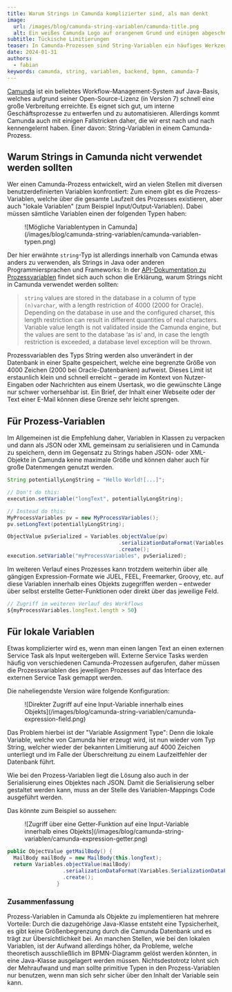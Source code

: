 ```yaml
---
title: Warum Strings in Camunda komplizierter sind, als man denkt
image:
  url: /images/blog/camunda-string-variablen/camunda-title.png
  alt: Ein weißes Camunda Logo auf orangenem Grund und einigen abgeschnittenen Elementen aus einem BPMN-Diagramm
subtitle: Tückische Limitierungen 
teaser: In Camunda-Prozessen sind String-Variablen ein häufiges Werkzeug um Nutzereingaben oder Ähnliches zu speichern. Was erstmal simpel klingt kommt allerdings mit einigen unerwarteten Limitierungen in Bezug auf die Länge der Variablem daher. Wir zeigen mögliche Alternativen.
date: 2024-01-31
authors:
  - fabian
keywords: camunda, string, variablen, backend, bpmn, camunda-7
---
```


[Camunda](https://camunda.com/platform-7/) ist ein beliebtes Workflow-Management-System auf Java-Basis, welches aufgrund seiner Open-Source-Lizenz (in Version 7) schnell eine große Verbreitung erreichte. Es eignet sich gut, um interne Geschäftsprozesse zu entwerfen und zu automatisieren. Allerdings kommt Camunda auch mit einigen Fallstricken daher, die wir erst nach und nach kennengelernt haben. Einer davon: String-Variablen in einem Camunda-Prozess.

## Warum Strings in Camunda nicht verwendet werden sollten

Wer einen Camunda-Prozess entwickelt, wird an vielen Stellen mit diversen benutzerdefinierten Variablen konfrontiert: Zum einem gibt es die Prozess-Variablen, welche über die gesamte Laufzeit des Prozesses existieren, aber auch "lokale Variablen" (zum Beispiel Input/Output-Variablen). Dabei müssen sämtliche Variablen einen der folgenden Typen haben:

<figure class="[&>p>img]:mx-auto">
![Mögliche Variablentypen in Camunda](/images/blog/camunda-string-variablen/camunda-variablen-typen.png)
</figure>

Der hier erwähnte `string`-Typ ist allerdings innerhalb von Camunda etwas anders zu verwenden, als Strings in Java oder anderen Programmiersprachen und Frameworks: In der [API-Dokumentation zu Prozessvariablen](https://docs.camunda.org/manual/7.20/user-guide/process-engine/variables/#supported-variable-values) findet sich auch schon die Erklärung, warum Strings nicht in Camunda verwendet werden sollten:

> `string` values are stored in the database in a column of type `(n)varchar`, with a length restriction of 4000 (2000 for Oracle). Depending on the database in use and the configured charset, this length restriction can result in different quantities of real characters. Variable value length is not validated inside the Camunda engine, but the values are sent to the database ‘as is’ and, in case the length restriction is exceeded, a database level exception will be thrown.

Prozessvariablen des Typs String werden also unverändert in der Datenbank in einer Spalte gespeichert, welche eine begrenzte Größe von 4000 Zeichen (2000 bei Oracle-Datenbanken) aufweist. Dieses Limit ist erstaunlich klein und schnell erreicht – gerade im Kontext von Nutzer-Eingaben oder Nachrichten aus einem Usertask, wo die gewünschte Länge nur schwer vorhersehbar ist. Ein Brief, der Inhalt einer Webseite oder der Text einer E-Mail können diese Grenze sehr leicht sprengen.

## Für Prozess-Variablen
Im Allgemeinen ist die Empfehlung daher, Variablen in Klassen zu verpacken und dann als JSON oder XML gemeinsam zu serialisieren und in Camunda zu speichern, denn im Gegensatz zu Strings haben JSON- oder XML-Objekte in Camunda keine maximale Größe und können daher auch für große Datenmengen genutzt werden.

```java
String potentiallyLongString = "Hello World![...]";

// Don't do this:
execution.setVariable("longText", potentiallyLongString);

// Instead do this:
MyProcessVariables pv = new MyProcessVariables();
pv.setLongText(potentiallyLongString);

ObjectValue pvSerialized = Variables.objectValue(pv)
                                    .serializationDataFormat(Variables.SerializationDataFormats.JSON)
                                    .create();
execution.setVariable("myProcessVariables", pvSerialized);
```

Im weiteren Verlauf eines Prozesses kann trotzdem weiterhin über alle gängigen Expression-Formate wie JUEL, FEEL, Freemarker, Groovy, etc. auf diese Variablen innerhalb eines Objekts zugegriffen werden – entweder über selbst erstellte Getter-Funktionen oder direkt über das jeweilige Feld.

```js
// Zugriff im weiteren Verlauf des Workflows
${myProcessVariables.longText.length > 50}
```
## Für lokale Variablen
Etwas komplizierter wird es, wenn man einen langen Text an einen externen Service Task als Input weitergeben will. Externe Service Tasks werden häufig von verschiedenen Camunda-Prozessen aufgerufen, daher müssen die Prozessvariablen des jeweiligen Prozesses auf das Interface des externen Service Task gemappt werden.

Die naheliegendste Version wäre folgende Konfiguration:

<figure class="[&>p>img]:mx-auto">
![Direkter Zugriff auf eine Input-Variable innerhalb eines Objekts](/images/blog/camunda-string-variablen/camunda-expression-field.png)
</figure>

Das Problem hierbei ist der "Variable Assignment Type": Denn die lokale Variable, welche von Camunda hier erzeugt wird, ist nun wieder vom Typ String, welcher wieder der bekannten Limitierung auf 4000 Zeichen unterliegt und im Falle der Überschreitung zu einem Laufzeitfehler der Datenbank führt.

Wie bei den Prozess-Variablen liegt die Lösung also auch in der Serialisierung eines Objektes nach JSON. Damit die Serialisierung selber gestaltet werden kann, muss an der Stelle des Variablen-Mappings Code ausgeführt werden.

Das könnte zum Beispiel so aussehen:


<figure class="[&>p>img]:mx-auto">
![Zugriff über eine Getter-Funktion auf eine Input-Variable innerhalb eines Objekts](/images/blog/camunda-string-variablen/camunda-expression-getter.png)
</figure>


```java
public ObjectValue getMailBody() {  
  MailBody mailBody = new MailBody(this.longText); 
  return Variables.objectValue(mailBody)  
                  .serializationDataFormat(Variables.SerializationDataFormats.JSON)  
                  .create();  
                }
```

### Zusammenfassung
Prozess-Variablen in Camunda als Objekte zu implementieren hat mehrere Vorteile: Durch die dazugehörige Java-Klasse entsteht eine Typsicherheit, es gibt keine Größenbegrenzung durch die Camunda Datenbank und es trägt zur Übersichtlichkeit bei. An manchen Stellen, wie bei den lokalen Variablen, ist der Aufwand allerdings höher, da Probleme, welche theoretisch ausschließlich im BPMN-Diagramm gelöst werden könnten, in eine Java-Klasse ausgelagert werden müssen. Nichtsdestotrotz lohnt sich der Mehraufwand und man sollte primitive Typen in den Prozess-Variablen nur benutzen, wenn man sich sehr sicher über den Inhalt der Variable sein kann.
